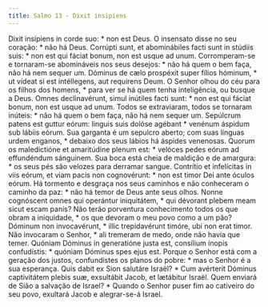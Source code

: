 ```yaml
---
title: Salmo 13 - Dixit insipiens
---
```


<div class="grid grid-cols-2 gap-5">
  <span class="text-justify">
    Dixit insípiens in corde suo: * non est Deus.
  </span>
  <span class="text-justify">
    O insensato disse no seu coração: * não há Deus.
  </span>
  <span class="text-justify">
    Corrúpti sunt, et abominábiles facti sunt in stúdiis suis: * non est qui
    fáciat bonum, non est usque ad unum.
  </span>
  <span class="text-justify">
    Corromperam-se e tornaram-se abomináveis nos seus desejos: * não há quem o
    bem faça, não há nem sequer um.
  </span>
  <span class="text-justify">
    Dóminus de cælo prospéxit super fílios hóminum, * ut vídeat si est
    intéllegens, aut requírens Deum.
  </span>
  <span class="text-justify">
    O Senhor olhou do céu para os filhos dos homens, * para ver se há quem tenha
    inteligência, ou busque a Deus.
  </span>
  <span class="text-justify">
    Omnes declinavérunt, simul inútiles facti sunt: * non est qui fáciat bonum,
    non est usque ad unum.
  </span>
  <span class="text-justify">
    Todos se extraviaram, todos se tornaram inúteis: * não há quem o bem faça,
    não há nem sequer um.
  </span>
  <span class="text-justify">
    Sepúlcrum patens est guttur eórum: linguis suis dolóse agébant * venénum
    áspidum sub lábiis eórum.
  </span>
  <span class="text-justify">
    Sua garganta é um sepulcro aberto; com suas línguas urdem enganos, * debaixo
    dos seus lábios há áspides venenosas.
  </span>
  <span class="text-justify">
    Quorum os maledictióne et amaritúdine plenum est: * velóces pedes eórum ad
    effundéndum sánguinem.
  </span>
  <span class="text-justify">
    Sua boca está cheia de maldição e de amargura: * os seus pés são velozes
    para derramar sangue.
  </span>
  <span class="text-justify">
    Contrítio et infelícitas in viis eórum, et viam pacis non cognovérunt: * non
    est timor Dei ante óculos eórum.
  </span>
  <span class="text-justify">
    Há tormento e desgraça nos seus caminhos e não conheceram o caminho da paz:
    * não há temor de Deus ante seus olhos.
  </span>
  <span class="text-justify">
    Nonne cognóscent omnes qui operántur iniquitátem, * qui dévorant plebem meam
    sicut escam panis?
  </span>
  <span class="text-justify">
    Não terão porventura conhecimento todos os que obram a iniquidade, * os que
    devoram o meu povo como a um pão?
  </span>
  <span class="text-justify">
    Dóminum non invocavérunt, * illic trepidavérunt timóre, ubi non erat timor.
  </span>
  <span class="text-justify">
    Não invocaram o Senhor, * ali tremeram de medo, onde não havia que temer.
  </span>
  <span class="text-justify">
    Quóniam Dóminus in generatióne justa est, consílium ínopis confudístis: *
    quóniam Dóminus spes ejus est.
  </span>
  <span class="text-justify">
    Porque o Senhor está com a geração dos justos, confundistes os planos do
    pobre: * mas o Senhor é a sua esperança.
  </span>
  <span class="text-justify">
    Quis dabit ex Sion salutáre Israël? * Cum avérterit Dóminus captivitátem
    plebis suæ, exsultábit Jacob, et lætábitur Israël.
  </span>
  <span class="text-justify">
    Quem enviará de Sião a salvação de Israel? * Quando o Senhor puser fim ao
    cativeiro do seu povo, exultará Jacob e alegrar-se-á Israel.
  </span>
</div>
